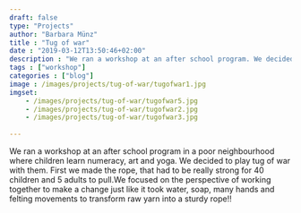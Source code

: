 ---
draft: false
type: "Projects"
author: "Barbara Münz"
title : "Tug of war" 
date : "2019-03-12T13:50:46+02:00"
description : "We ran a workshop at an after school program. We decided to play tug of war with them. "
tags : ["workshop"]
categories : ["blog"]
image : /images/projects/tug-of-war/tugofwar1.jpg
imgset:
    - /images/projects/tug-of-war/tugofwar5.jpg
    - /images/projects/tug-of-war/tugofwar2.jpg
    - /images/projects/tug-of-war/tugofwar3.jpg
    
---

We ran a workshop at an after school program in a poor neighbourhood where children learn numeracy, art and yoga. We decided to play tug of war with them. First we made the rope, that had to be really strong for 40 children and 5 adults to pull.We focused on the perspective of working together to make a change just like it took water, soap, many hands and felting movements to transform raw yarn into a sturdy rope!!
 
